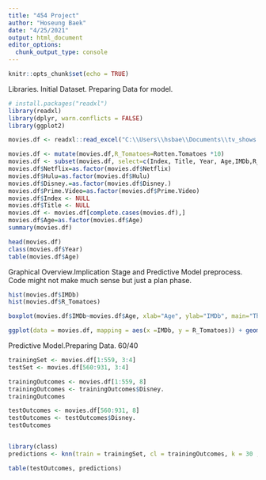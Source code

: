 ---
title: "454 Project"
author: "Hoseung Baek"
date: "4/25/2021"
output: html_document
editor_options: 
  chunk_output_type: console
---

```{r setup, include=FALSE}
knitr::opts_chunk$set(echo = TRUE)
```
Libraries. Initial Dataset. Preparing Data for model.
```{r}
# install.packages("readxl")
library(readxl)
library(dplyr, warn.conflicts = FALSE)
library(ggplot2)

movies.df <- readxl::read_excel("C:\\Users\\hsbae\\Documents\\tv_shows.xlsx") 

movies.df <- mutate(movies.df,R_Tomatoes=Rotten.Tomatoes *10)
movies.df <- subset(movies.df, select=c(Index, Title, Year, Age,IMDb,R_Tomatoes,Netflix,Hulu,Prime.Video,Disney.))
movies.df$Netflix=as.factor(movies.df$Netflix)
movies.df$Hulu=as.factor(movies.df$Hulu)
movies.df$Disney.=as.factor(movies.df$Disney.)
movies.df$Prime.Video=as.factor(movies.df$Prime.Video)
movies.df$Index <- NULL
movies.df$Title <- NULL
movies.df <- movies.df[complete.cases(movies.df),]
movies.df$Age=as.factor(movies.df$Age)
summary(movies.df)

head(movies.df)
class(movies.df$Year)
table(movies.df$Age)
```
Graphical Overview.Implication Stage and Predictive Model preprocess. Code might not make much sense but just a plan phase.
```{r}
hist(movies.df$IMDb)
hist(movies.df$R_Tomatoes)

boxplot(movies.df$IMDb~movies.df$Age, xlab="Age", ylab="IMDb", main="The distribution of AGE and IMDb")

ggplot(data = movies.df, mapping = aes(x =IMDb, y = R_Tomatoes)) + geom_point() +  geom_smooth(method = "lm", color="black", show.legend = FALSE)

```
Predictive Model.Preparing Data. 60/40
```{r}
trainingSet <- movies.df[1:559, 3:4]
testSet <- movies.df[560:931, 3:4]

trainingOutcomes <- movies.df[1:559, 8]
trainingOutcomes <- trainingOutcomes$Disney.
trainingOutcomes

testOutcomes <- movies.df[560:931, 8]
testOutcomes <- testOutcomes$Disney.
testOutcomes


library(class)
predictions <- knn(train = trainingSet, cl = trainingOutcomes, k = 30 ,test = testSet)

table(testOutcomes, predictions)
```
